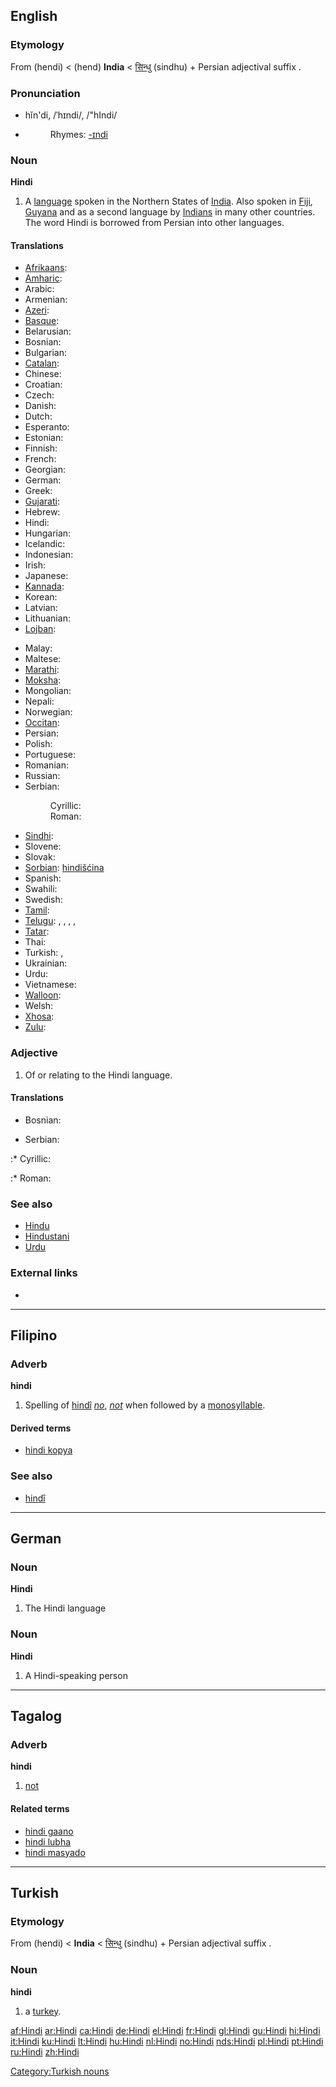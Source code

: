 {{see|hindi}}
{{interwiktionary|code=hi}}
==English==
{{wikipedia}}

===Etymology===
From {{Pers.}} {{fa-Arab|[[هندی]]}} (hendi) < {{fa-Arab|[[هند]]}} (hend) '''India''' < {{Skr.|tr}} [[सिन्धु]] (sindhu) + Persian adjectival suffix '''{{fa-Arab|ی-}}'''.

===Pronunciation===
* hĭn'di, /ˈhɪndi/, /"hIndi/
* {{audio|en-us-Hindi.ogg|Audio (US)}}
*: Rhymes: [[Rhymes:English:-ɪndi|-ɪndi]]

===Noun===
'''Hindi'''

# A [[language]] spoken in the Northern States of [[India]].  Also spoken in [[Fiji]], [[Guyana]] and as a second language by [[Indian]]s in many other countries. The word Hindi is borrowed from Persian into other languages.

====Translations====
{{trans-top|language}}
* [[Afrikaans]]: {{t+|af|Hindi|xs=Afrikaans}}
* [[Amharic]]: {{t-|am|ሕንድኛ|tr=hindiñña|xs=Amharic}}
* Arabic: {{t-|ar|هندية|f|tr=hindīya|sc=ARchar}}
* Armenian: {{t-|hy|Հինդի|tr=hindi|sc=Hayeren|xs=Armenian}}
* [[Azeri]]: {{t-|az|hind|xs=Azeri}}
* [[Basque]]: {{t-|eu|hindi|xs=Basque}}
* Belarusian: {{t-|be|хіндзі|tr=chindzi|sc=Cyrl|xs=Belarusian}}
* Bosnian: {{t-|bs|hindi|m}}
* Bulgarian: {{t-|bg|хинди|tr=hindi|sc=Cyrl}}
* [[Catalan]]: {{t+|ca|hindi}}
* Chinese: {{t-|cmn|印地语|tr=yìn dì yǔ|sc=Hani|xs=Mandarin}}
* Croatian: {{t-|hr|hindi}}
* Czech: {{t-|cs|hindský}}
* Danish: {{t-|da|hindi}}
* Dutch: {{t+|nl|Hindi|n}}
* Esperanto: {{t-|eo|hinda|xs=Esperanto}}
* Estonian: {{t-|et|hindi}}
* Finnish: {{t+|fi|hindi}}
* French: {{t-|fr|hindî}}
* Georgian: {{t-|ka|ჰინდი|tr=hindi|xs=Georgian}}
* German: {{t+|de|Hindi|n}}
* Greek: {{t|el|χίντι|tr=chíndi|sc=Grek}}
* [[Gujarati]]: {{t|gu|હિન્દી|tr=hindī|xs=Gujarati}}
* Hebrew: {{t-|he|הינדית|tr=hindit|sc=Hebr}}
* Hindi: {{t+|hi|हिन्दी|tr=hindī|sc=Deva|xs=Hindi}}
* Hungarian: {{t|hu|hindí}}
* Icelandic: {{t|is|hindí}}
* Indonesian: {{t-|id|hindi|xs=Indonesian}}
* Irish: {{t-|ga|Hiondúis|f|xs=Irish}}
* Japanese: {{t+|ja|ヒンディー語|tr=hindii-go|sc=Jpan}}
* [[Kannada]]: {{t-|kn|ಹಿಂದೀ|tr=hindī|xs=Kannada}}
* Korean: {{t|ko|힌디어|tr=hindi'eo|sc=Hang}}
* Latvian: {{t-|lv|hindi|xs=Latvian}}
* Lithuanian: {{t+|lt|hindi|xs=Lithuanian}}
* [[Lojban]]: {{t-|jbo|xindo|xs=Lojban}}
{{trans-mid}}
* Malay: {{t-|ms|hindi|xs=Malay}}
* Maltese: {{t-|mt|Ħindi|xs=Maltese}}
* [[Marathi]]: {{t-|mr|हिन्दी|tr=hindī|sc=Deva|xs=Marathi}}
* [[Moksha]]: {{tø|mdf|хинди|tr=hindi|sc=Cyrl}}
* Mongolian: {{t-|mn|Энтхэг|tr=entxeg|sc=Cyrl|xs=Mongolian}}
* Nepali: {{t-|ne|हिन्दी|tr=hindī|sc=Deva|xs=Nepali}}
* Norwegian: {{t+|no|hindi}}
* [[Occitan]]: {{t-|oc|indi|xs=Occitan}}
* Persian: {{t-|fa|هندی|tr=hendī|sc=FAchar|xs=Persian}}
* Polish: {{t+|pl|hindi}}
* Portuguese: {{t+|pt|hindi}}
* Romanian: {{t-|ro|hindusă}}
* Russian: {{t+|ru|хинди|tr=khindi|sc=Cyrl}}
* Serbian:
*: Cyrillic: {{t-|sr|хинди|m|sc=Cyrl}}
*: Roman: {{t-|sr|hindi|m}}
* [[Sindhi]]: {{t-|sd|ھندي|alt=ھِندِي|sc=SDchar|xs=Sindhi}}
* Slovene: {{t-|sl|hindijščina}}
* Slovak: {{t-|sk|hindský}}
* [[Sorbian]]: [[hindišćina]]
* Spanish: {{t+|es|hindi|m}}
* Swahili: {{t-|sw|Kihindi|xs=Swahili}}
* Swedish: {{t-|sv|hindi}}
* [[Tamil]]: {{t-|ta|ஹிந்தி|tr=hindi|xs=Tamil}}
* [[Telugu]]: {{t-|te|హిందీ|sc=Telu}}, {{t-|te|హిందీ భాష|sc=Telu}}, {{t-|te|హిందీ మాట్లాడు ప్రజలు|sc=Telu}}, {{t-|te|ఉత్తరాది వారు|sc=Telu}}, {{t-|te|ఉత్తర భారతదేశ జనాలు|sc=Telu}}
* [[Tatar]]: {{t-|tt|хинди|tr=khindi|sc=Cyrl|xs=Tatar}}
* Thai: {{t-|th|ภาษาฮินดู|tr=phāsā-hindū|sc=THchar|xs=Thai}}
* Turkish: {{t|tr|Hintçe}}, {{t+|tr|Hindu}}
* Ukrainian: {{t-|uk|хiндi|khindi|sc=Cyrl|xs=Ukrainian}}
* Urdu: {{t-|ur|ہندی|tr=hindī|sc=URchar|xs=Urdu}}
* Vietnamese: {{t|vi|tiếng Hin-đi|xs=Vietnamese}}
* [[Walloon]]: {{t-|wa|hindi|xs=Walloon}}
* Welsh: {{t-|cy|hindi|xs=Welsh}}
* [[Xhosa]]: {{t-|xh|isiHindi|xs=Xhosa}}
* [[Zulu]]: {{t-|zu|isiHindi|xs=Zulu}}
{{trans-bottom}}

===Adjective===
{{en-adj|-}}

# Of or relating to the Hindi language.

====Translations====
{{trans-top|relating to the Hindi language}}
* Bosnian: {{t-|bs|hindski|m}}
{{trans-mid}}
* Serbian:
:* Cyrillic: {{t-|sr|хиндски|m|sc=Cyrl}}
:* Roman: {{t-|sr|hindski|m}}
{{trans-bottom}}

===See also===
* [[Hindu]]
* [[Hindustani]]
* [[Urdu]]

===External links===
* {{ethnologue|code=hin}}

----

==Filipino==

===Adverb===
<!-- or particle? -->
'''hindi'''

# Spelling of [[hindî]] ''[[no]]'', ''[[not]]'' when followed by a [[monosyllable]].

====Derived terms====
* [[hindi kopya]]

===See also===
* [[hindî]]

----

==German==

===Noun===
'''Hindi''' {{n}}

# The Hindi language

===Noun===
'''Hindi''' {{m}}

# A Hindi-speaking person

----

==Tagalog==

===Adverb===
'''hindi'''

# [[not]]

====Related terms====
* [[hindi gaano]]
* [[hindi lubha]]
* [[hindi masyado]]

----

==Turkish==

===Etymology===
From {{Pers.|tr}} {{fa-Arab|[[هندی]]}} (hendi) < {{fa-Arab|[[هند]]}} '''India''' < {{Skr.|tr}} [[सिन्धु]] (sindhu) + Persian adjectival suffix '''{{fa-Arab|ی-}}'''.

===Noun===
'''hindi'''

# a [[turkey]].

[[Category:Turkish nouns]]

[[af:Hindi]]
[[ar:Hindi]]
[[ca:Hindi]]
[[de:Hindi]]
[[el:Hindi]]
[[fr:Hindi]]
[[gl:Hindi]]
[[gu:Hindi]]
[[hi:Hindi]]
[[it:Hindi]]
[[ku:Hindi]]
[[lt:Hindi]]
[[hu:Hindi]]
[[nl:Hindi]]
[[no:Hindi]]
[[nds:Hindi]]
[[pl:Hindi]]
[[pt:Hindi]]
[[ru:Hindi]]
[[zh:Hindi]]